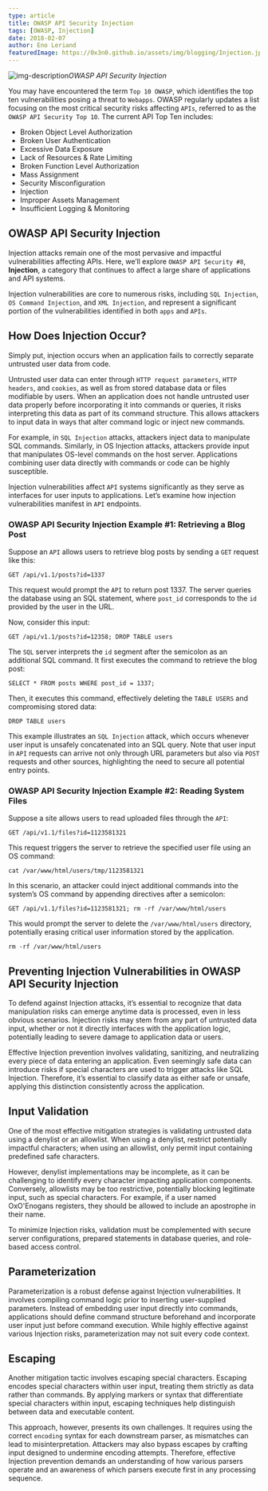 ```yaml
---
type: article
title: OWASP API Security Injection
tags: [OWASP, Injection]
date: 2018-02-07
author: Eno Leriand
featuredImage: https://0x3n0.github.io/assets/img/blogging/Injection.jpg
---
```


![img-description](https://0x3n0.github.io/assets/img/blogging/Injection.jpg)_OWASP API Security Injection_

You may have encountered the term `Top 10 OWASP`, which identifies the top ten vulnerabilities posing a threat to `Webapps`. OWASP regularly updates a list focusing on the most critical security risks affecting `APIs`, referred to as the `OWASP API Security Top 10`. The current API Top Ten includes:

- Broken Object Level Authorization
- Broken User Authentication
- Excessive Data Exposure
- Lack of Resources & Rate Limiting
- Broken Function Level Authorization
- Mass Assignment
- Security Misconfiguration
- Injection
- Improper Assets Management
- Insufficient Logging & Monitoring

## OWASP API Security Injection

Injection attacks remain one of the most pervasive and impactful vulnerabilities affecting APIs. Here, we’ll explore `OWASP API Security #8`, **Injection**, a category that continues to affect a large share of applications and API systems.

Injection vulnerabilities are core to numerous risks, including `SQL Injection`, `OS Command Injection`, and `XML Injection`, and represent a significant portion of the vulnerabilities identified in both `apps` and `APIs`.

## How Does Injection Occur?

Simply put, injection occurs when an application fails to correctly separate untrusted user data from code.

Untrusted user data can enter through `HTTP request parameters`, `HTTP headers`, and `cookies`, as well as from stored database data or files modifiable by users. When an application does not handle untrusted user data properly before incorporating it into commands or queries, it risks interpreting this data as part of its command structure. This allows attackers to input data in ways that alter command logic or inject new commands.

For example, in `SQL Injection` attacks, attackers inject data to manipulate SQL commands. Similarly, in OS Injection attacks, attackers provide input that manipulates OS-level commands on the host server. Applications combining user data directly with commands or code can be highly susceptible.

Injection vulnerabilities affect `API` systems significantly as they serve as interfaces for user inputs to applications. Let’s examine how injection vulnerabilities manifest in `API` endpoints.

### OWASP API Security Injection Example #1: Retrieving a Blog Post

Suppose an `API` allows users to retrieve blog posts by sending a `GET` request like this:

```
GET /api/v1.1/posts?id=1337
```

This request would prompt the `API` to return post 1337. The server queries the database using an SQL statement, where `post_id` corresponds to the `id` provided by the user in the URL.

Now, consider this input:

```
GET /api/v1.1/posts?id=12358; DROP TABLE users
```

The `SQL` server interprets the `id` segment after the semicolon as an additional SQL command. It first executes the command to retrieve the blog post:

```
SELECT * FROM posts WHERE post_id = 1337;
```

Then, it executes this command, effectively deleting the `TABLE USERS` and compromising stored data:

```
DROP TABLE users
```

This example illustrates an `SQL Injection` attack, which occurs whenever user input is unsafely concatenated into an SQL query. Note that user input in `API` requests can arrive not only through URL parameters but also via `POST` requests and other sources, highlighting the need to secure all potential entry points.

### OWASP API Security Injection Example #2: Reading System Files

Suppose a site allows users to read uploaded files through the `API`:

```
GET /api/v1.1/files?id=1123581321
```

This request triggers the server to retrieve the specified user file using an OS command:

```
cat /var/www/html/users/tmp/1123581321
```

In this scenario, an attacker could inject additional commands into the system’s OS command by appending directives after a semicolon:

```
GET /api/v1.1/files?id=1123581321; rm -rf /var/www/html/users
```

This would prompt the server to delete the `/var/www/html/users` directory, potentially erasing critical user information stored by the application.

```
rm -rf /var/www/html/users
```

## Preventing Injection Vulnerabilities in OWASP API Security Injection

To defend against Injection attacks, it’s essential to recognize that data manipulation risks can emerge anytime data is processed, even in less obvious scenarios. Injection risks may stem from any part of untrusted data input, whether or not it directly interfaces with the application logic, potentially leading to severe damage to application data or users.

Effective Injection prevention involves validating, sanitizing, and neutralizing every piece of data entering an application. Even seemingly safe data can introduce risks if special characters are used to trigger attacks like SQL Injection. Therefore, it’s essential to classify data as either safe or unsafe, applying this distinction consistently across the application.

## Input Validation

One of the most effective mitigation strategies is validating untrusted data using a denylist or an allowlist. When using a denylist, restrict potentially impactful characters; when using an allowlist, only permit input containing predefined safe characters.

However, denylist implementations may be incomplete, as it can be challenging to identify every character impacting application components. Conversely, allowlists may be too restrictive, potentially blocking legitimate input, such as special characters. For example, if a user named OxO'Enogans registers, they should be allowed to include an apostrophe in their name.

To minimize Injection risks, validation must be complemented with secure server configurations, prepared statements in database queries, and role-based access control.

## Parameterization

Parameterization is a robust defense against Injection vulnerabilities. It involves compiling command logic prior to inserting user-supplied parameters. Instead of embedding user input directly into commands, applications should define command structure beforehand and incorporate user input just before command execution. While highly effective against various Injection risks, parameterization may not suit every code context.

## Escaping

Another mitigation tactic involves escaping special characters. Escaping encodes special characters within user input, treating them strictly as data rather than commands. By applying markers or syntax that differentiate special characters within input, escaping techniques help distinguish between data and executable content.

This approach, however, presents its own challenges. It requires using the correct `encoding` syntax for each downstream parser, as mismatches can lead to misinterpretation. Attackers may also bypass escapes by crafting input designed to undermine encoding attempts. Therefore, effective Injection prevention demands an understanding of how various parsers operate and an awareness of which parsers execute first in any processing sequence.
